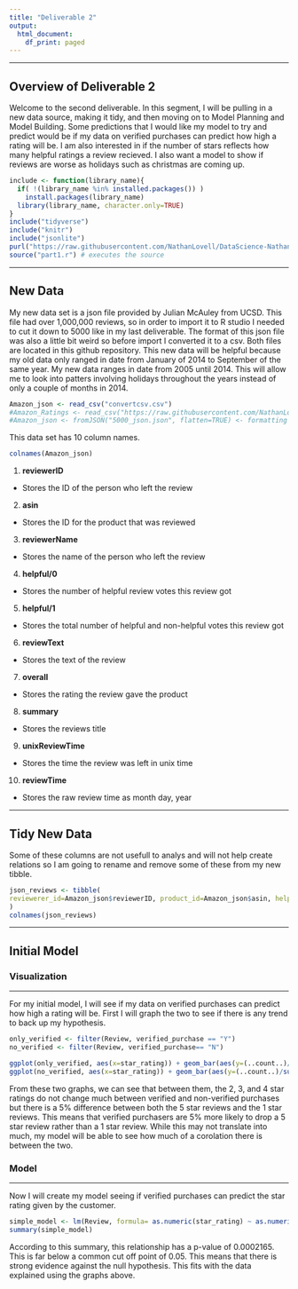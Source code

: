 ```yaml
---
title: "Deliverable 2"
output:
  html_document:
    df_print: paged
---
```


***

## Overview of Deliverable 2
Welcome to the second deliverable. In this segment, I will be pulling in a new data source, making it tidy, and then moving on to Model Planning and Model Building. Some predictions that I would like my model to try and predict would be if my data on verified purchases can predict how high a rating will be. I am also interested in if the number of stars reflects how many helpful ratings a review recieved. I also want a model to show if reviews are worse as holidays such as christmas are coming up.

```r
include <- function(library_name){
  if( !(library_name %in% installed.packages()) )
    install.packages(library_name) 
  library(library_name, character.only=TRUE)
}
include("tidyverse")
include("knitr")
include("jsonlite")
purl("https://raw.githubusercontent.com/NathanLovell/DataScience-Nathan-Lovell/master/deliverable1.Rmd", output = "part1.r") # produces r source from rmd
source("part1.r") # executes the source
```
***
## New Data

My new data set is a json file provided by Julian McAuley from UCSD. This file had over 1,000,000 reviews, so in order to import it to R studio I needed to cut it down to 5000 like in my last deliverable. The format of this json file was also a little bit weird so before import I converted it to a csv. Both files are located in this github repository. This new data will be helpful because my old data only ranged in date from January of 2014 to September of the same year. My new data ranges in date from 2005 until 2014. This will allow me to look into patters involving holidays throughout the years instead of only a couple of months in 2014.

```r
Amazon_json <- read_csv("convertcsv.csv")
#Amazon_Ratings <- read_csv("https://raw.githubusercontent.com/NathanLovell/DataScience-Nathan-Lovell/master/5000_Rows.csv")
#Amazon_json <- fromJSON("5000_json.json", flatten=TRUE) <- formatting error and cannot run. Must convert to csv
```

This data set has 10 column names.
```r
colnames(Amazon_json)
```

1. **reviewerID**
  + Stores the ID of the person who left the review
2. **asin**
  + Stores the ID for the product that was reviewed
3. **reviewerName**
  + Stores the name of the person who left the review
4. **helpful/0**
  + Stores the number of helpful review votes this review got
5. **helpful/1**
  + Stores the total number of helpful and non-helpful votes this review got
6. **reviewText**
  + Stores the text of the review
7. **overall**
  + Stores the rating the review gave the product
8. **summary**
  + Stores the reviews title
9. **unixReviewTime**
  + Stores the time the review was left in unix time
10. **reviewTime**
  + Stores the raw review time as month day, year
  
***
## Tidy New Data
Some of these columns are not usefull to analys and will not help create relations so I am going to rename and remove some of these from my new tibble.
```r
json_reviews <- tibble(
reviewerer_id=Amazon_json$reviewerID, product_id=Amazon_json$asin, helpful_vote=Amazon_json$`helpful/0`, total_vote=Amazon_json$`helpful/1`, review_title=Amazon_json$summary, review_text=Amazon_json$reviewText, review_time=Amazon_json$unixReviewTime
)
colnames(json_reviews)
```

***
## Initial Model

### Visualization
***
For my initial model, I will see if my data on verified purchases can predict how high a rating will be. First I will graph the two to see if there is any trend to back up my hypothesis.
```r
only_verified <- filter(Review, verified_purchase == "Y")
no_verified <- filter(Review, verified_purchase== "N")
```
```r
ggplot(only_verified, aes(x=star_rating)) + geom_bar(aes(y=(..count..)/sum(..count..))) + coord_cartesian(ylim=c(0, .60)) + labs(title="Verified Purchase Reviews", x="Number of Stars", y="% of Reviews")
ggplot(no_verified, aes(x=star_rating)) + geom_bar(aes(y=(..count..)/sum(..count..))) + coord_cartesian(ylim=c(0, .60)) + labs(title="Non-Verified Purchase Reviews", x="Number of Stars", y="% of Reviews")
```

From these two graphs, we can see that between them, the 2, 3, and 4 star ratings do not change much between verified and non-verified purchases but there is a 5% difference between both the 5 star reviews and the 1 star reviews. This means that verified purchasers are 5% more likely to drop a 5 star review rather than a 1 star review. While this may not translate into much, my model will be able to see how much of a corolation there is between the two.

### Model
***
Now I will create my model seeing if verified purchases can predict the star rating given by the customer.
```r
simple_model <- lm(Review, formula= as.numeric(star_rating) ~ as.numeric(verified_purchase))
summary(simple_model)
```

According to this summary, this relationship has a p-value of 0.0002165. This is far below a common cut off point of 0.05. This means that there is strong evidence against the null hypothesis. This fits with the data explained using the graphs above.

